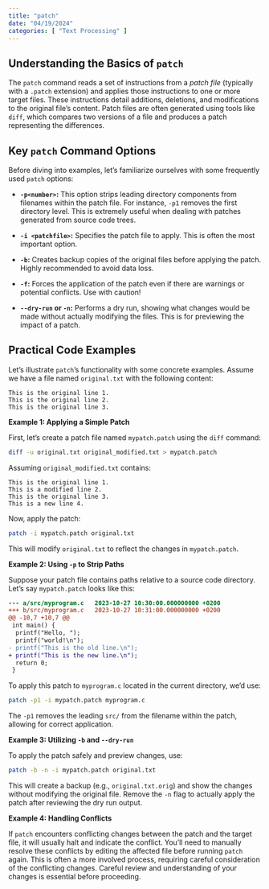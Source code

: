 ```yaml
---
title: "patch"
date: "04/19/2024"
categories: [ "Text Processing" ]
---
```

## Understanding the Basics of `patch`

The `patch` command reads a set of instructions from a *patch file* (typically with a `.patch` extension) and applies those instructions to one or more target files. These instructions detail additions, deletions, and modifications to the original file's content.  Patch files are often generated using tools like `diff`, which compares two versions of a file and produces a patch representing the differences.


## Key `patch` Command Options

Before diving into examples, let's familiarize ourselves with some frequently used `patch` options:


* **`-p<number>`:** This option strips leading directory components from filenames within the patch file. For instance, `-p1` removes the first directory level. This is extremely useful when dealing with patches generated from source code trees.

* **`-i <patchfile>`:** Specifies the patch file to apply. This is often the most important option.

* **`-b`:** Creates backup copies of the original files before applying the patch.  Highly recommended to avoid data loss.

* **`-f`:** Forces the application of the patch even if there are warnings or potential conflicts. Use with caution!

* **`--dry-run` or `-n`:** Performs a dry run, showing what changes would be made without actually modifying the files. This is for previewing the impact of a patch.


## Practical Code Examples

Let's illustrate `patch`'s functionality with some concrete examples.  Assume we have a file named `original.txt` with the following content:

```
This is the original line 1.
This is the original line 2.
This is the original line 3.
```

**Example 1: Applying a Simple Patch**

First, let's create a patch file named `mypatch.patch` using the `diff` command:

```bash
diff -u original.txt original_modified.txt > mypatch.patch
```

Assuming `original_modified.txt` contains:

```
This is the original line 1.
This is a modified line 2.
This is the original line 3.
This is a new line 4.
```

Now, apply the patch:

```bash
patch -i mypatch.patch original.txt
```

This will modify `original.txt` to reflect the changes in `mypatch.patch`.


**Example 2: Using `-p` to Strip Paths**

Suppose your patch file contains paths relative to a source code directory.  Let's say `mypatch.patch` looks like this:

```diff
--- a/src/myprogram.c	2023-10-27 10:30:00.000000000 +0200
+++ b/src/myprogram.c	2023-10-27 10:31:00.000000000 +0200
@@ -10,7 +10,7 @@
 int main() {
  printf("Hello, ");
  printf("world!\n");
- printf("This is the old line.\n");
+ printf("This is the new line.\n");
  return 0;
 }
```

To apply this patch to `myprogram.c` located in the current directory, we'd use:

```bash
patch -p1 -i mypatch.patch myprogram.c 
```

The `-p1` removes the leading `src/` from the filename within the patch, allowing for correct application.


**Example 3:  Utilizing `-b` and `--dry-run`**

To apply the patch safely and preview changes, use:

```bash
patch -b -n -i mypatch.patch original.txt
```

This will create a backup (e.g., `original.txt.orig`) and show the changes without modifying the original file.  Remove the `-n` flag to actually apply the patch after reviewing the dry run output.


**Example 4: Handling Conflicts**

If `patch` encounters conflicting changes between the patch and the target file, it will usually halt and indicate the conflict. You'll need to manually resolve these conflicts by editing the affected file before running `patch` again.  This is often a more involved process, requiring careful consideration of the conflicting changes.  Careful review and understanding of your changes is essential before proceeding.

